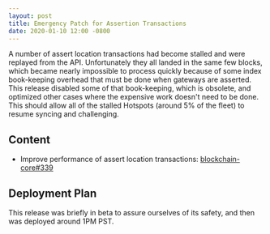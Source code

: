 ```yaml
---
layout: post
title: Emergency Patch for Assertion Transactions
date: 2020-01-10 12:00 -0800
---
```


A number of assert location transactions had become stalled and were replayed from the API.
Unfortunately they all landed in the same few blocks, which became nearly impossible to process
quickly because of some index book-keeping overhead that must be done when gateways are asserted.
This release disabled some of that book-keeping, which is obsolete, and optimized other cases where
the expensive work doesn't need to be done. This should allow all of the stalled Hotspots (around 5%
of the fleet) to resume syncing and challenging.

<!--truncate-->

## Content

- Improve performance of assert location transactions:
  [blockchain-core#339](https://github.com/helium/blockchain-core/pull/339)

## Deployment Plan

This release was briefly in beta to assure ourselves of its safety, and then was deployed around 1PM
PST.
